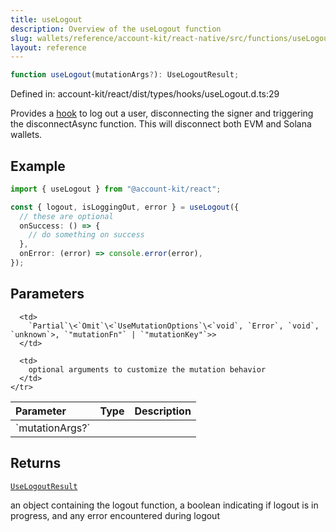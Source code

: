 ```yaml
---
title: useLogout
description: Overview of the useLogout function
slug: wallets/reference/account-kit/react-native/src/functions/useLogout
layout: reference
---
```


```ts
function useLogout(mutationArgs?): UseLogoutResult;
```

Defined in: account-kit/react/dist/types/hooks/useLogout.d.ts:29

Provides a [hook](https://github.com/alchemyplatform/aa-sdk/blob/main/account-kit/react/src/hooks/useLogout.ts) to log out a user, disconnecting the signer and triggering the disconnectAsync function.
This will disconnect both EVM and Solana wallets.

## Example

```ts twoslash
import { useLogout } from "@account-kit/react";

const { logout, isLoggingOut, error } = useLogout({
  // these are optional
  onSuccess: () => {
    // do something on success
  },
  onError: (error) => console.error(error),
});
```

## Parameters

<table>
  <thead>
    <tr>
      <th align="left">Parameter</th>
      <th align="left">Type</th>
      <th align="left">Description</th>
    </tr>
  </thead>

  <tbody>
    <tr>
      <td>
        `mutationArgs?`
      </td>

      <td>
        `Partial`\<`Omit`\<`UseMutationOptions`\<`void`, `Error`, `void`, `unknown`>, `"mutationFn"` | `"mutationKey"`>>
      </td>

      <td>
        optional arguments to customize the mutation behavior
      </td>
    </tr>

  </tbody>
</table>

## Returns

[`UseLogoutResult`](../type-aliases/UseLogoutResult.mdx)

an object containing the logout function, a boolean indicating if logout is in progress, and any error encountered during logout
